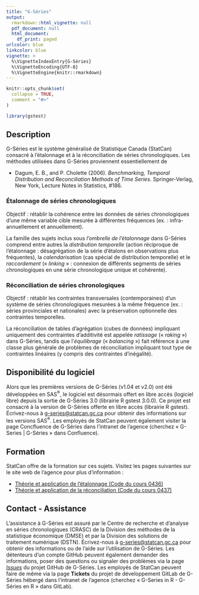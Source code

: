 ```yaml
---
title: "G-Séries"
output:
  rmarkdown::html_vignette: null
  pdf_document: null
  html_document:
    df_print: paged
urlcolor: blue
linkcolor: blue
vignette: >
  %\VignetteIndexEntry{G-Séries}
  %\VignetteEncoding{UTF-8}
  %\VignetteEngine{knitr::rmarkdown}
---
```


```r
knitr::opts_chunk$set(
  collapse = TRUE,
  comment = "#>"
)
```

```r
library(gstest)
```

## Description

G-Séries est le système généralisé de Statistique Canada (StatCan) consacré à l'étalonnage et à la réconciliation de séries chronologiques. Les méthodes utilisées dans G-Séries proviennent essentiellement de

* Dagum, E. B., and P. Cholette (2006). *Benchmarking, Temporal Distribution and Reconciliation Methods of Time Series*. Springer-Verlag, New York, Lecture Notes in Statistics, #186.

### Étalonnage de séries chronologiques
Objectif : rétablir la cohérence entre les données de séries chronologiques d'une même variable cible mesurée à différentes fréquences (ex. : infra-annuellement et annuellement). 

La famille des sujets inclus sous *l'ombrelle de l'étalonnage* dans G-Séries comprend entre autres la *distribution temporelle* (action réciproque de l'étalonnage : désagrégation de la série d'étalons en observations plus fréquentes), la *calendarisation* (cas spécial de distribution temporelle) et le *raccordement* (« *linking* » : connexion de différents segments de séries chronologiques en une série chronologique unique et cohérente).

### Réconciliation de séries chronologiques
Objectif : rétablir les contraintes transversales (contemporaines) d'un système de séries chronologiques mesurées à la même fréquence (ex. : séries provinciales et nationales) avec la préservation optionnelle des contraintes temporelles.

La réconciliation de tables d'agrégation (cubes de données) impliquant uniquement des contraintes d'additivité est appelée *ratissage* (« *raking* ») dans G-Séries, tandis que l'*équilibrage* (« *balancing* ») fait référence à une classe plus générale de problèmes de réconciliation impliquant tout type de contraintes linéaires (y compris des contraintes d'inégalité).


## Disponibilité du logiciel

Alors que les premières versions de G-Séries (v1.04 et v2.0) ont été développées en SAS^®^, le logiciel est désormais offert en libre accès (logiciel libre) depuis la sortie de G-Séries 3.0 (librairie R gstest 3.0.0). Ce projet est consacré à la version de G-Séries offerte en libre accès (librairie R gstest). Écrivez-nous à [g-series@statcan.gc.ca](mailto:g-series@statcan.gc.ca) pour obtenir des informations sur les versions SAS^®^. Les employés de StatCan peuvent également visiter la page Concfluence de G-Séries dans l'intranet de l'agence (cherchez « G-Series | G-Séries » dans Confluence).


## Formation

StatCan offre de la formation sur ces sujets. Visitez les pages suivantes sur le site web de l'agence pour plus d'information :

* [Théorie et application de l’étalonnage (Code du cours 0436)](https://www.statcan.gc.ca/fr/formation/statistique/0436)
* [Théorie et application de la réconciliation (Code du cours 0437)](https://www.statcan.gc.ca/fr/formation/enquetes/0437)


## Contact - Assistance

L'assistance à G-Séries est assuré par le Centre de recherche et d’analyse en séries chronologiques (CRASC) de la Division des méthodes de la statistique économique (DMSE) et par la Division des solutions de traitement numérique (DSTN). Écrivez-nous à [g-series@statcan.gc.ca](mailto:g-series@statcan.gc.ca) pour obtenir des informations ou de l'aide sur l'utilisation de G-Séries. Les détenteurs d'un compte GitHub peuvent également demander des informations, poser des questions ou signaler des problèmes via la page [*Issues*](https://github.com/ferlmic/gstest/issues) du projet GitHub de G-Séries. Les employés de StatCan peuvent faire de même via la page **Tickets** du projet de développement GitLab de G-Séries hébergé dans l'intranet de l'agence (cherchez « G-Series in R - G-Séries en R » dans GitLab).
